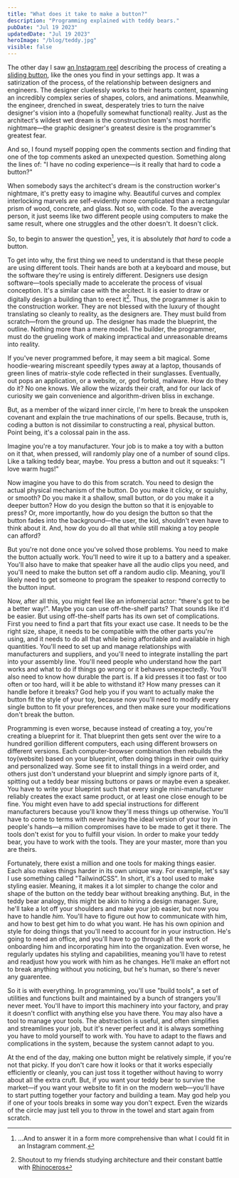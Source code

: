```yaml
---
title: "What does it take to make a button?"
description: "Programming explained with teddy bears."
pubDate: "Jul 19 2023"
updatedDate: "Jul 19 2023"
heroImage: "/blog/teddy.jpg"
visible: false
---
```


The other day I saw [an Instagram reel](https://www.instagram.com/reel/Crmvsa-Mmyp/?igshid=MTc4MmM1YmI2Ng==) describing the process of creating a [sliding button](https://www.w3schools.com/howto/howto_css_switch.asp), like the ones you find in your settings app. It was a satirization of the process, of the relationship between designers and engineers. The designer cluelessly works to their hearts content, spawning an incredibly complex series of shapes, colors, and animations. Meanwhile, the engineer, drenched in sweat, desperately tries to turn the naive designer's vision into a (hopefully somewhat functional) reality. Just as the architect's wildest wet dream is the construction team's most horrific nightmare—the graphic designer's greatest desire is the programmer's greatest fear.

And so, I found myself popping open the comments section and finding that one of the top comments asked an unexpected question. Something along the lines of: "I have no coding experience—is it really that hard to code a button?"

When somebody says the architect's dream is the construction worker's nightmare, it's pretty easy to imagine why. Beautiful curves and complex interlocking marvels are self-evidently more complicated than a rectangular prism of wood, concrete, and glass. Not so, with code. To the average person, it just seems like two different people using computers to make the same result, where one struggles and the other doesn't. It doesn't click.

So, to begin to answer the question[^1], yes, it is absolutely *that hard* to code a button.

To get into why, the first thing we need to understand is that these people are using different tools. Their hands are both at a keyboard and mouse, but the software they're using is entirely different. Designers use design software—tools specially made to accelerate the process of visual conception. It's a similar case with the arcitect. It is easier to draw or digitally design a building than to erect it[^2]. Thus, the programmer is akin to the construction worker. They are not blessed with the luxury of thought translating so cleanly to reality, as the designers are. They must build from scratch—from the ground up. The designer has made the blueprint, the outline. Nothing more than a mere model. The builder, the programmer, must do the grueling work of making impractical and unreasonable dreams into reality.

If you've never programmed before, it may seem a bit magical. Some hoodie-wearing miscreant speedily types away at a laptop, thousands of green lines of matrix-style code reflected in their sunglasses. Eventually, out pops an application, or a website, or, god forbid, malware. How do they do it? No one knows. We allow the wizards their craft, and for our lack of curiosity we gain convenience and algorithm-driven bliss in exchange. 

But, as a member of the wizard inner circle, I'm here to break the unspoken covenant and explain the true machinations of our spells. Because, truth is, coding a button is not dissimilar to constructing a real, physical button. Point being, it's a colossal pain in the ass.

Imagine you're a toy manufacturer. Your job is to make a toy with a button on it that, when pressed, will randomly play one of a number of sound clips. Like a talking teddy bear, maybe. You press a button and out it squeaks: "I love warm hugs!"

Now imagine you have to do this from scratch. You need to design the actual physical mechanism of the button. Do you make it clicky, or squishy, or smooth? Do you make it a shallow, small button, or do you make it a deeper button? How do you design the button so that it is enjoyable to press? Or, more importantly, how do you design the button so that the button fades into the background—the user, the kid, shouldn't even have to think about it. And, how do you do all that while still making a toy people can afford?

But you're not done once you've solved those problems. You need to make the button actually work. You'll need to wire it up to a battery and a speaker. You'll also have to make that speaker have all the audio clips you need, and you'll need to make the button set off a random audio clip. Meaning, you'll likely need to get someone to program the speaker to respond correctly to the button input. 

Now, after all this, you might feel like an infomercial actor: "there's got to be a better way!". Maybe you can use off-the-shelf parts? That sounds like it'd be easier. But using off-the-shelf parts has its own set of complications. First you need to find a part that fits your exact use case. It needs to be the right size, shape, it needs to be compatible with the other parts you're using, and it needs to do all that while being affordable and available in high quantities. You'll need to set up and manage relationships with manufacturers and suppliers, and you'll need to integrate installing the part into your assembly line. You'll need people who understand how the part works and what to do if things go wrong or it behaves unexpectedly. You'll also need to know how durable the part is. If a kid presses it too fast or too often or too hard, will it be able to withstand it? How many presses can it handle before it breaks? God help you if you want to actually make the button fit the style of your toy, because now you'll need to modify every single button to fit your preferences, and then make sure your modifications don't break the button.

Programming is even worse, because instead of creating a toy, you're creating a blueprint for it. That blueprint then gets sent over the wire to a hundred gorillion different computers, each using different browsers on different versions. Each computer-browser combination then rebuilds the toy(website) based on your blueprint, often doing things in their own quirky and personalized way. Some see fit to install things in a weird order, and others just don't understand your blueprint and simply ignore parts of it, spitting out a teddy bear missing buttons or paws or maybe even a speaker. You have to write your blueprint such that every single mini-manufacturer reliably creates the exact same product, or at least one close enough to be fine. You might even have to add special instructions for different manufacturers because you'll know they'll mess things up otherwise. You'll have to come to terms with never having the ideal version of your toy in people's hands—a million compromises have to be made to get it there. The tools don't exist for you to fulfill your vision. In order to make your teddy bear, you have to work with the tools. They are your master, more than you are theirs.

Fortunately, there exist a million and one tools for making things easier. Each also makes things harder in its own unique way. For example, let's say I use something called "TailwindCSS". In short, it's a tool used to make styling easier. Meaning, it makes it a lot simpler to change the color and shape of the button on the teddy bear without breaking anything. But, in the teddy bear analogy, this might be akin to hiring a design manager. Sure, he'll take a lot off your shoulders and make your job easier, but now you have to handle *him*. You'll have to figure out how to communicate with him, and how to best get him to do what you want. He has his own opinion and style for doing things that you'll need to account for in your instruction. He's going to need an office, and you'll have to go through all the work of onboarding him and incorporating him into the organization. Even worse, he regularly updates his styling and capabilities, meaning you'll have to retest and readjust how you work with him as he changes. He'll make an effort not to break anything without you noticing, but he's human, so there's never any guarentee. 

So it is with everything. In programming, you'll use "build tools", a set of utilities and functions built and maintained by a bunch of strangers you'll never meet. You'll have to import this machinery into your factory, and pray it doesn't conflict with anything else you have there. You may also have a tool to manage your tools. The abstraction is useful, and often simplifies and streamlines your job, but it's never perfect and it is always something you have to mold yourself to work with. You have to adapt to the flaws and complications in the system, because the system cannot adapt to you. 

At the end of the day, making one button might be relatively simple, if you're not that picky. If you don't care how it looks or that it works especially efficiently or cleanly, you can just toss it together without having to worry about all the extra cruft. But, if you want your teddy bear to survive the market—if you want your website to fit in on the modern web—you'll have to start putting together your factory and building a team. May god help you if one of your tools breaks in some way you don't expect. Even the wizards of the circle may just tell you to throw in the towel and start again from scratch.

[^1]: ...And to answer it in a form more comprehensive than what I could fit in an Instagram comment.
[^2]: Shoutout to my friends studying architecture and their constant battle with [Rhinoceros](https://www.rhino3d.com/)